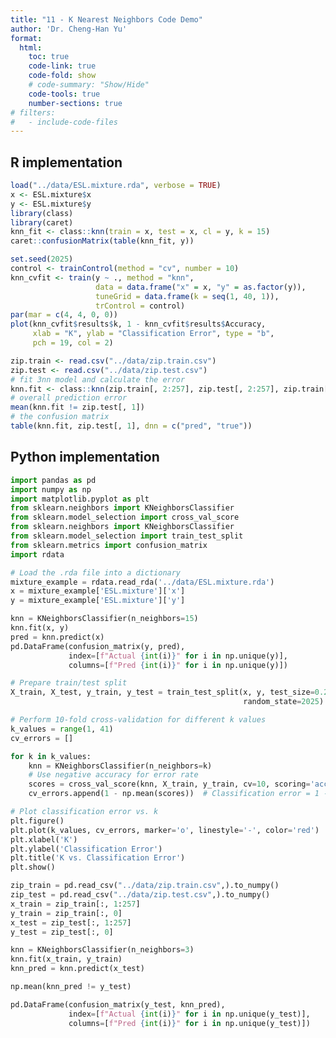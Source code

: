 ```yaml
---
title: "11 - K Nearest Neighbors Code Demo"
author: 'Dr. Cheng-Han Yu'
format: 
  html:
    toc: true
    code-link: true
    code-fold: show
    # code-summary: "Show/Hide"
    code-tools: true
    number-sections: true
# filters: 
#   - include-code-files
---
```


## R implementation

```r
load("../data/ESL.mixture.rda", verbose = TRUE)
x <- ESL.mixture$x
y <- ESL.mixture$y
library(class)
library(caret)
knn_fit <- class::knn(train = x, test = x, cl = y, k = 15)
caret::confusionMatrix(table(knn_fit, y))
```

```r
set.seed(2025)
control <- trainControl(method = "cv", number = 10)
knn_cvfit <- train(y ~ ., method = "knn", 
                   data = data.frame("x" = x, "y" = as.factor(y)),
                   tuneGrid = data.frame(k = seq(1, 40, 1)),
                   trControl = control)
par(mar = c(4, 4, 0, 0))
plot(knn_cvfit$results$k, 1 - knn_cvfit$results$Accuracy,
     xlab = "K", ylab = "Classification Error", type = "b",
     pch = 19, col = 2)
```

```r
zip.train <- read.csv("../data/zip.train.csv")
zip.test <- read.csv("../data/zip.test.csv")
# fit 3nn model and calculate the error
knn.fit <- class::knn(zip.train[, 2:257], zip.test[, 2:257], zip.train[, 1], k = 3)
# overall prediction error
mean(knn.fit != zip.test[, 1])
# the confusion matrix
table(knn.fit, zip.test[, 1], dnn = c("pred", "true"))
```

## Python implementation

```python
import pandas as pd
import numpy as np
import matplotlib.pyplot as plt
from sklearn.neighbors import KNeighborsClassifier
from sklearn.model_selection import cross_val_score
from sklearn.neighbors import KNeighborsClassifier
from sklearn.model_selection import train_test_split
from sklearn.metrics import confusion_matrix
import rdata
```

```python
# Load the .rda file into a dictionary
mixture_example = rdata.read_rda('../data/ESL.mixture.rda')
x = mixture_example['ESL.mixture']['x']
y = mixture_example['ESL.mixture']['y']
```

```python
knn = KNeighborsClassifier(n_neighbors=15)
knn.fit(x, y)
pred = knn.predict(x)
pd.DataFrame(confusion_matrix(y, pred), 
             index=[f"Actual {int(i)}" for i in np.unique(y)], 
             columns=[f"Pred {int(i)}" for i in np.unique(y)])
```

```python
# Prepare train/test split
X_train, X_test, y_train, y_test = train_test_split(x, y, test_size=0.2,
                                                    random_state=2025)

# Perform 10-fold cross-validation for different k values
k_values = range(1, 41)
cv_errors = []

for k in k_values:
    knn = KNeighborsClassifier(n_neighbors=k)
    # Use negative accuracy for error rate
    scores = cross_val_score(knn, X_train, y_train, cv=10, scoring='accuracy')
    cv_errors.append(1 - np.mean(scores))  # Classification error = 1 - accuracy

# Plot classification error vs. k
plt.figure()
plt.plot(k_values, cv_errors, marker='o', linestyle='-', color='red')
plt.xlabel('K')
plt.ylabel('Classification Error')
plt.title('K vs. Classification Error')
plt.show()
```

```python
zip_train = pd.read_csv("../data/zip.train.csv",).to_numpy()
zip_test = pd.read_csv("../data/zip.test.csv",).to_numpy()
x_train = zip_train[:, 1:257]
y_train = zip_train[:, 0]
x_test = zip_test[:, 1:257]
y_test = zip_test[:, 0]

knn = KNeighborsClassifier(n_neighbors=3)
knn.fit(x_train, y_train)
knn_pred = knn.predict(x_test)

np.mean(knn_pred != y_test)

pd.DataFrame(confusion_matrix(y_test, knn_pred), 
             index=[f"Actual {int(i)}" for i in np.unique(y_test)], 
             columns=[f"Pred {int(i)}" for i in np.unique(y_test)])
```
